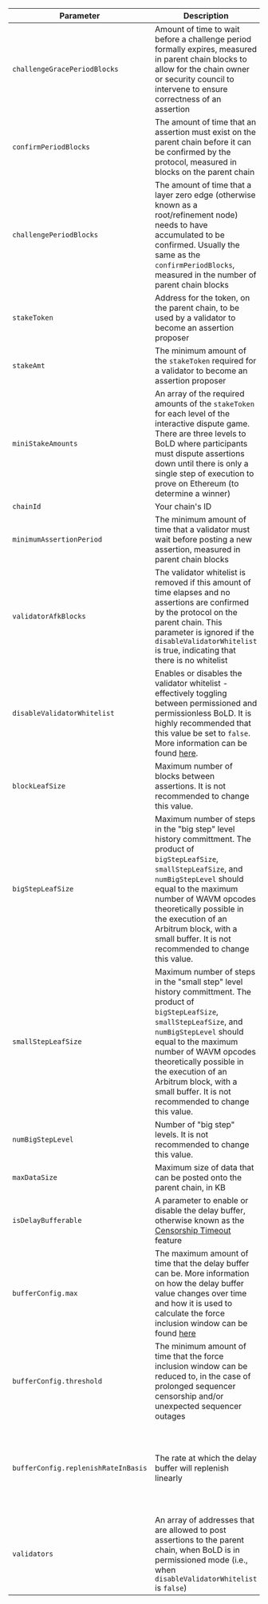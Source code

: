 <section class='small-table'>

| Parameter                           | Description                                                                                                                                                                                                                                                                                                                           | Recommended default                                                                                                                                                  |
| ----------------------------------- | ------------------------------------------------------------------------------------------------------------------------------------------------------------------------------------------------------------------------------------------------------------------------------------------------------------------------------------- | -------------------------------------------------------------------------------------------------------------------------------------------------------------------- |
| `challengeGracePeriodBlocks`        | Amount of time to wait before a challenge period formally expires, measured in parent chain blocks to allow for the chain owner or security council to intervene to ensure correctness of an assertion                                                                                                                                | 48 hours worth of parent chain blocks                                                                                                                                |
| `confirmPeriodBlocks`               | The amount of time that an assertion must exist on the parent chain before it can be confirmed by the protocol, measured in blocks on the parent chain                                                                                                                                                                                | 6.4 days worth of parent chain blocks                                                                                                                                |
| `challengePeriodBlocks`             | The amount of time that a layer zero edge (otherwise known as a root/refinement node) needs to have accumulated to be confirmed. Usually the same as the `confirmPeriodBlocks`, measured in the number of parent chain blocks                                                                                                         | 6.4 days worth of chain blocks                                                                                                                                       |
| `stakeToken`                        | Address for the token, on the parent chain, to be used by a validator to become an assertion proposer                                                                                                                                                                                                                                 | `WETH`                                      |
| `stakeAmt`                          | The minimum amount of the `stakeToken` required for a validator to become an assertion proposer                                                                                                                                                                                                                                       | 3600 `WETH` for Arbitrum One                                                                                                                                         |
| `miniStakeAmounts`                  | An array of the required amounts of the `stakeToken` for each level of the interactive dispute game. There are three levels to BoLD where participants must dispute assertions down until there is only a single step of execution to prove on Ethereum (to determine a winner)                                                       | `[0, 555, 79]` `WETH`                                                                                                                                                |
| `chainId`                           | Your chain's ID                                                                                                                                                                                                                                                                                                                       | Your chain's ID                                                                                                                                                      |
| `minimumAssertionPeriod`            | The minimum amount of time that a validator must wait before posting a new assertion, measured in parent chain blocks                                                                                                                                                                                                                 | 15 minutes                                                                                                                                                           |
| `validatorAfkBlocks`                | The validator whitelist is removed if this amount of time elapses and no assertions are confirmed by the protocol on the parent chain. This parameter is ignored if the `disableValidatorWhitelist` is true, indicating that there is no whitelist                                                                                    | 28 days (4 weeks) worth of parent chain blocks                                                                                                                       |
| `disableValidatorWhitelist`         | Enables or disables the validator whitelist - effectively toggling between permissioned and permissionless BoLD. It is highly recommended that this value be set to `false`. More information can be found [here](../launch-orbit-chain/bold-adoption-for-orbit-chains.mdx).                                                          | `false`                                                                                                                                                              |
| `blockLeafSize`                     | Maximum number of blocks between assertions. It is not recommended to change this value.                                                                                                                                                                                                                                              | 2^26                                                                                                                                                                 |
| `bigStepLeafSize`                   | Maximum number of steps in the "big step" level history committment. The product of `bigStepLeafSize`, `smallStepLeafSize`, and `numBigStepLevel` should equal to the maximum number of WAVM opcodes theoretically possible in the execution of an Arbitrum block, with a small buffer. It is not recommended to change this value.   | 2^19                                                                                                                                                                 |
| `smallStepLeafSize`                 | Maximum number of steps in the "small step" level history committment. The product of `bigStepLeafSize`, `smallStepLeafSize`, and `numBigStepLevel` should equal to the maximum number of WAVM opcodes theoretically possible in the execution of an Arbitrum block, with a small buffer. It is not recommended to change this value. | 2^23                                                                                                                                                                 |
| `numBigStepLevel`                   | Number of "big step" levels. It is not recommended to change this value.                                                                                                                                                                                                                                                              | 1                                                                                                                                                                    |
| `maxDataSize`                       | Maximum size of data that can be posted onto the parent chain, in KB                                                                                                                                                                                                                                                                  | `117964` for L2s, and `104857` for L3s                                                                                                                                                           |
| `isDelayBufferable`                 | A parameter to enable or disable the delay buffer, otherwise known as the [Censorship Timeout](../how-arbitrum-works/03-sequencer.mdx#censorship-timeout) feature                                                                                                                                                                     | `true`                                                                                                                                                               |
| `bufferConfig.max`                  | The maximum amount of time that the delay buffer can be. More information on how the delay buffer value changes over time and how it is used to calculate the force inclusion window can be found [here](../how-arbitrum-works/03-sequencer.mdx#censorship-timeout)                                                                   | 48 hours worth of parent chain blocks                                                                                                                                |
| `bufferConfig.threshold`            | The minimum amount of time that the force inclusion window can be reduced to, in the case of prolonged sequencer censorship and/or unexpected sequencer outages                                                                                                                                                                       | 30 minutes worth of parent chain blocks                                                                                                                              |
| `bufferConfig.replenishRateInBasis` | The rate at which the delay buffer will replenish linearly                                                                                                                                                                                                                                                                            | 500 (or 5% replenishment rate), meaning that one minute will be replenished for every 20 minutes where there are no messages delayed beyond `bufferConfig.threshold` |
| `validators`                        | An array of addresses that are allowed to post assertions to the parent chain, when BoLD is in permissioned mode (i.e., when `disableValidatorWhitelist` is `false`)                                                                                                                                                                   | The list of whitelisted validators allowed to progress the chain (by regularly posting assertions to the parent chain)                                               |

</section>
